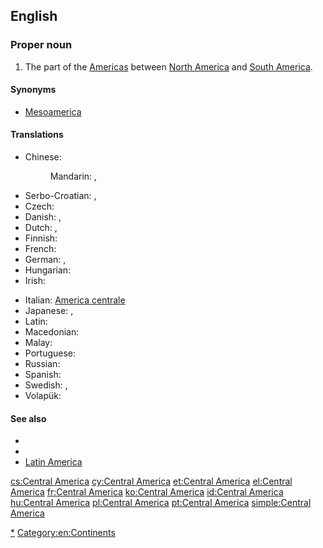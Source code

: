 ==English==
{{rfc-auto}}
{{wikipedia}}

===Proper noun===
{{en-proper noun|head=[[central|Central]] [[America]]}}

# The part of the [[Americas]] between [[North America]] and [[South America]].

====Synonyms====
* [[Mesoamerica]]

====Translations====
{{trans-top|the part of the Americas between North America and South America}}
* Chinese:
*: Mandarin: {{t-|cmn|中美洲|tr=[[Zhōngměizhōu]]|sc=Hani}}, {{qualifier|abbreviation}} {{t-|cmn|中美|tr=[[Zhōngměi]]|sc=Hani}}
* Serbo-Croatian: {{t-|sh|Središnja Amerika}}, {{t-|sh|Srednja Amerika}}
* Czech: {{t+|cs|Střední Amerika|f}}
* Danish: {{t-|da|Centralamerika}}, {{t|da|Mellemamerika}}
* Dutch: {{t+|nl|Midden-Amerika}}, {{t-|nl|Centraal-Amerika}}
* Finnish: {{t+|fi|Keski-Amerikka}}
* French: {{t+|fr|Amérique Centrale|f}}
* German: {{t+|de|Mittelamerika|n}}, {{t+|de|Zentralamerika|n}}
* Hungarian: {{t+|hu|Közép-Amerika}}
* Irish: {{t-|ga|Meiriceá Láir|m}}
{{trans-mid}}
* Italian: [[America centrale]] {{f}}
* Japanese: {{t-|ja|中央アメリカ|tr=ちゅうおう-, Chūō Amerika|sc=Jpan}}, {{t-|ja|中米|tr=ちゅうべい, Chūbei|sc=Jpan}}
* Latin: {{t-|la|America Centralis}}
* Macedonian: {{t-|mk|Средна Америка|f|tr=Srédna Amérika}}
* Malay: {{t-|ms|Amerika Tengah}}
* Portuguese: {{t+|pt|América Central|f}}
* Russian: {{t+|ru|Центральная Америка|f|tr=Centrál'naja Amérika|sc=Cyrl}}
* Spanish: {{t+|es|Centroamérica}}
* Swedish: {{t+|sv|Centralamerika|n}}, {{t-|sv|Mellanamerika}}
* Volapük: {{t+|vo|Zänoda-Merop}}
{{trans-bottom}}

====See also====
* {{list|en|continents}}
* {{list|en|countries of Central America}}
* [[Latin America]]

[[Category:en:Central America|*]]
[[Category:en:Continents]]

[[cs:Central America]]
[[cy:Central America]]
[[et:Central America]]
[[el:Central America]]
[[fr:Central America]]
[[ko:Central America]]
[[id:Central America]]
[[hu:Central America]]
[[pl:Central America]]
[[pt:Central America]]
[[simple:Central America]]